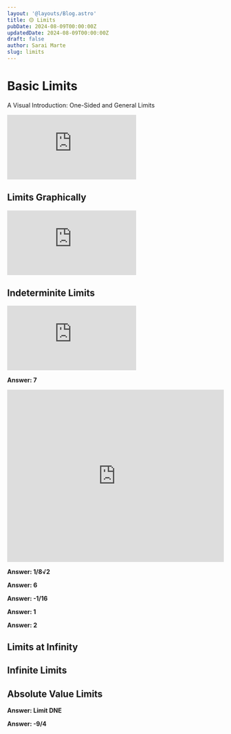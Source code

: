 ```yaml
---
layout: '@layouts/Blog.astro'
title: 🟡 Limits
pubDate: 2024-08-09T00:00:00Z 
updatedDate: 2024-08-09T00:00:00Z 
draft: false
author: Sarai Marte
slug: limits
---
```



# Basic Limits

A Visual Introduction: One-Sided and General Limits

<iframe src="https://www.youtube.com/embed/Uoj4zKH6vJk?si=sB_K24vA1Rh9bp3I" title="YouTube video player" frameborder="0" allow="accelerometer; autoplay; clipboard-write; encrypted-media; gyroscope; picture-in-picture; web-share" referrerpolicy="strict-origin-when-cross-origin" allowfullscreen></iframe>


## Limits Graphically 

<iframe src="https://www.youtube.com/embed/wP29W9zwScU?si=i43G1sZiXXsItf2V" title="YouTube video player" frameborder="0" allow="accelerometer; autoplay; clipboard-write; encrypted-media; gyroscope; picture-in-picture; web-share" referrerpolicy="strict-origin-when-cross-origin" allowfullscreen></iframe>

## Indeterminite Limits

<iframe src="https://www.youtube.com/embed/iYTntIu6gig?si=lN9zB2k_LvvYR4NC" title="YouTube video player" frameborder="0" allow="accelerometer; autoplay; clipboard-write; encrypted-media; gyroscope; picture-in-picture; web-share" referrerpolicy="strict-origin-when-cross-origin" allowfullscreen></iframe>

<Problem number = "1" img = {img1} alt = "Problem 1"></Problem>

<Solution>

**Answer: 7**



<iframe width="100%" height="400" src="https://www.youtube.com/embed/bojPdtupqZ4?si=tn4aeUtlJYlRajnL" title="YouTube video player" frameborder="0" allow="accelerometer; autoplay; clipboard-write; encrypted-media; gyroscope; picture-in-picture; web-share" referrerpolicy="strict-origin-when-cross-origin" allowfullscreen></iframe>

</Solution>

<Problem number = "2" img = {img2} alt = "Problem 2"/>
<Solution>

**Answer: 1/8√2**

</Solution>

<Problem number="3" img={img3} alt="Problem 3" />
<Solution>


**Answer: 6**

</Solution>

<Problem number="4" img={img4} alt="Problem 4" />

<Solution>

**Answer: -1/16**

</Solution>

<Problem number="5" img={img5} alt="Problem 5" />

<Solution>

**Answer: 1**

</Solution>

<Problem number="6" img={img6} alt="Problem 6" />

<Solution>

**Answer: 2**

</Solution>

## Limits at Infinity

## Infinite Limits

## Absolute Value Limits

<Problem number="1" img={img7} alt="Problem 1" />

<Solution>

**Answer: Limit DNE**

</Solution>

<Problem number="2" img={img8} alt="Problem 2" />


<Solution>

**Answer: -9/4**

</Solution>

